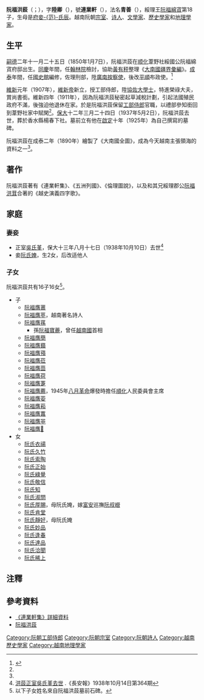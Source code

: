 '''阮福洪蔎'''（{{vie|v=Nguyễn Phúc Hồng Thiết|hn=阮福洪蔎}}；{{bd|1850年|1月7日|1937年|5月2日|catIdx=R阮}}），字'''陸卿'''（{{vie|v=Lục Khanh|hn=陸卿}}），號'''連業軒'''（{{vie|v=Liên Nghiệp Hiên|hn=連業軒}}），法名'''青善'''（{{vie|v=Thanh Thiện|hn=青善}}），綏理王[[阮福綿寊|阮福綿寊]]第18子，生母是[[府妾|府妾]][[范氏辰|-{范}-氏辰]]。越南阮朝[[宗室|宗室]]、[[诗人|诗人]]、[[文學家|文學家]]、[[歷史學家|歷史學家]]和[[地理學家|地理學家]]。

==生平==
[[嗣德|嗣德]]二年十一月二十五日（1850年1月7日），阮福洪蔎在[[顺化|顺化]]葦野社綏國公阮福綿寊府邸出生。[[同慶_(阮朝)|同慶]]年間，任[[翰林院|翰林院]]檢討，協助[[黃有秤|黃有秤]]整理《[[大南國疆界彙編|大南國疆界彙編]]》。[[成泰|成泰]]年間，任[[國史館|國史館]]編修，佐理刑部，陞[[廣南省|廣南]][[按察使|按察使]]，後改[[平順省|平順]]布政使。<ref name=阮福洪蔎>{{Cite web |url=http://huecity.gov.vn/?cat_id=223&id=243 |title=阮福洪蔎 |accessdate=2016-07-24 |archive-date=2019-07-13 |archive-url=https://web.archive.org/web/20190713043633/http://huecity.gov.vn/TrangChu/NewCatId/37 |dead-url=no }}</ref>

[[維新_(阮朝)|維新]]元年（1907年），[[維新帝|維新帝]]新立，授工部侍郎，陞[[協佐大學士|協佐大學士]]，特進榮祿大夫，賞尚書銜。維新四年（1911年），因為阮福洪蔎秘密起草減稅計劃，引起法國殖民政府不滿，後強迫他退休在家。於是阮福洪蔎保留[[工部侍郎|工部侍郎]]官職，以禮部參知銜回到葦野社家中賦閑<ref name=阮福洪蔎/>。[[保大_(阮朝)|保大]]十二年三月二十四日（1937年5月2日），阮福洪蔎去世，葬於香水縣楊春下社。墓前立有他在[[啟定|啟定]]十年（1925年）為自己撰寫的墓碑。

阮福洪蔎在成泰二年（1890年）繪製了《大南國全圖》，成為今天越南主張領海的資料之一<ref name=阮福洪蔎/>。

==著作==
阮福洪蔎著有《連業軒集》、《五洲列國》、《倫理圖說》，以及和其兄綏理郡公[[阮福洪茸|阮福洪茸]]合著的《越史演義四字歌》。

==家庭==
===妻妾===
*正室[[吳氏堇|吳氏堇]]，保大十三年八月十七日（1938年10月10日）去世<ref>[http://baochi.nlv.gov.vn/baochi/cgi-bin/baochi?a=d&d=WJMY19381014.2.14.1 洪蔎正室吳氏堇去世] {{Wayback|url=http://baochi.nlv.gov.vn/baochi/cgi-bin/baochi?a=d&d=WJMY19381014.2.14.1 |date=20190713043630 }}.《長安報》1938年10月14日第364期</ref>
*妾[[阮氏㛪|阮氏㛪]]，生2女，后改适他人

===子女===
阮福洪蔎共有16子16女<ref>以下子女姓名來自阮福洪蔎墓前石碑。</ref>。
*子
**[[阮福膺莆|阮福膺莆]]
**[[阮福膺苹|阮福膺苹]]，越南著名詩人
**[[阮福膺蓀|阮福膺蓀]]
***孫[[阮福寶蔍|阮福寶蔍]]，曾任[[越南國|越南國]]首相
**[[阮福膺蕳|阮福膺蕳]]
**[[阮福膺蘱|阮福膺蘱]]
**[[阮福膺蕷|阮福膺蕷]]
**[[阮福膺莅|阮福膺莅]]
**[[阮福膺茴|阮福膺茴]]
**[[阮福膺荷|阮福膺荷]]
**[[阮福膺萐|阮福膺萐]]
**[[阮福膺薦|阮福膺薦]]，1945年[[八月革命|八月革命]]爆發時擔任[[順化|順化]]人民委員會主席
**[[阮福膺荌|阮福膺荌]]
**[[阮福膺萂|阮福膺萂]]
**[[阮福膺䕒|阮福膺䕒]]
**[[阮福膺𦬕|阮福膺𦬕]]
**[[阮福膺𦳙|阮福膺𦳙]]
*女
**[[阮氏衣禓|阮氏衣禓]]
**[[阮氏久竹|阮氏久竹]]
**[[阮氏索陶|阮氏索陶]]
**[[阮氏正始|阮氏正始]]
**[[阮氏綠覺|阮氏綠覺]]
**[[阮氏敬信|阮氏敬信]]
**[[阮氏知|阮氏知]]
**[[阮氏淑問|阮氏淑問]]
**[[阮氏厚賜|阮氏厚賜]]，母阮氏㛪，嫁[[富安省|富安]]巡撫[[阮叔巆|阮叔巆]]
**[[阮氏肯堂|阮氏肯堂]]
**[[阮氏靜好|阮氏靜好]]，母阮氏㛪
**[[阮氏妙品|阮氏妙品]]
**[[阮氏逢春|阮氏逢春]]
**[[阮氏達品|阮氏達品]]
**[[阮氏洽聞|阮氏洽聞]]
**[[阮氏稀上|阮氏稀上]]

==注釋==
{{reflist}}

==參考資料==
*[http://140.109.24.175/pasweb/Opac_book/book_detail.asp?systemno=0000003943 《連業軒集》詳細資料]
*[http://huecity.gov.vn/?cat_id=223&id=243 阮福洪蔎] {{Wayback|url=http://huecity.gov.vn/?cat_id=223&id=243 |date=20190713043633 }}

[[Category:阮朝工部侍郎|Category:阮朝工部侍郎]]
[[Category:阮朝宗室|Category:阮朝宗室]]
[[Category:阮朝詩人|Category:阮朝詩人]]
[[Category:越南歷史學家|Category:越南歷史學家]]
[[Category:越南地理學家|Category:越南地理學家]]